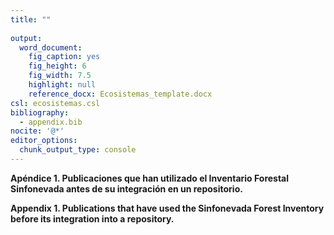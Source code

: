 ```yaml
---
title: ""
  
output:
  word_document:
    fig_caption: yes
    fig_height: 6
    fig_width: 7.5
    highlight: null
    reference_docx: Ecosistemas_template.docx
csl: ecosistemas.csl
bibliography: 
  - appendix.bib
nocite: '@*'
editor_options: 
  chunk_output_type: console
---
```


**Apéndice 1. Publicaciones que han utilizado el Inventario Forestal Sinfonevada antes de su integración en un repositorio.**

**Appendix 1. Publications that have used the Sinfonevada Forest Inventory before its integration into a repository.**

